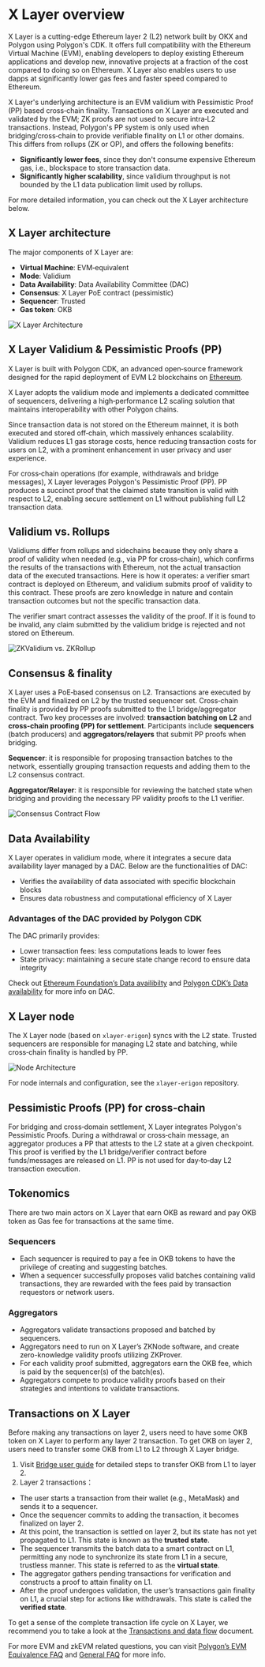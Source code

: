 # X Layer overview

X Layer is a cutting-edge Ethereum layer 2 (L2) network built by OKX and Polygon using Polygon's CDK. It offers full compatibility with the Ethereum Virtual Machine (EVM), enabling developers to deploy existing Ethereum applications and develop new, innovative projects at a fraction of the cost compared to doing so on Ethereum. X Layer also enables users to use dapps at significantly lower gas fees and faster speed compared to Ethereum.

X Layer's underlying architecture is an EVM validium with Pessimistic Proof (PP) based cross‑chain finality. Transactions on X Layer are executed and validated by the EVM; ZK proofs are not used to secure intra‑L2 transactions. Instead, Polygon's PP system is only used when bridging/cross‑chain to provide verifiable finality on L1 or other domains. This differs from rollups (ZK or OP), and offers the following benefits:
- **Significantly lower fees**, since they don't consume expensive Ethereum gas, i.e., blockspace to store transaction data.
- **Significantly higher scalability**, since validium throughput is not bounded by the L1 data publication limit used by rollups.

For more detailed information, you can check out the X Layer architecture below.

## X Layer architecture
The major components of X Layer are:
- **Virtual Machine**: EVM‑equivalent
- **Mode**: Validium
- **Data Availability**: Data Availability Committee (DAC)
- **Consensus**: X Layer PoE contract (pessimistic)
- **Sequencer**: Trusted
- **Gas token**: OKB

![X Layer Architecture](./img/xlayer-architecture.jpg)

## X Layer Validium & Pessimistic Proofs (PP)
X Layer is built with Polygon CDK, an advanced open‑source framework designed for the rapid deployment of EVM L2 blockchains on [Ethereum](https://ethereum.org/en/ "Ethereum").

X Layer adopts the validium mode and implements a dedicated committee of sequencers, delivering a high‑performance L2 scaling solution that maintains interoperability with other Polygon chains.

Since transaction data is not stored on the Ethereum mainnet, it is both executed and stored off‑chain, which massively enhances scalability. Validium reduces L1 gas storage costs, hence reducing transaction costs for users on L2, with a prominent enhancement in user privacy and user experience.

For cross‑chain operations (for example, withdrawals and bridge messages), X Layer leverages Polygon's Pessimistic Proof (PP). PP produces a succinct proof that the claimed state transition is valid with respect to L2, enabling secure settlement on L1 without publishing full L2 transaction data.

## Validium vs. Rollups
Validiums differ from rollups and sidechains because they only share a proof of validity when needed (e.g., via PP for cross‑chain), which confirms the results of the transactions with Ethereum, not the actual transaction data of the executed transactions.
Here is how it operates: a verifier smart contract is deployed on Ethereum, and validium submits proof of validity to this contract. These proofs are zero knowledge in nature and contain transaction outcomes but not the specific transaction data.

The verifier smart contract assesses the validity of the proof. If it is found to be invalid, any claim submitted by the validium bridge is rejected and not stored on Ethereum.

![ZKValidium vs. ZKRollup](./img/zkvalidium-vs-zkrollup.jpg)

## Consensus & finality
X Layer uses a PoE‑based consensus on L2. Transactions are executed by the EVM and finalized on L2 by the trusted sequencer set. Cross‑chain finality is provided by PP proofs submitted to the L1 bridge/aggregator contract. Two key processes are involved: **transaction batching on L2** and **cross‑chain proofing (PP) for settlement**. Participants include **sequencers** (batch producers) and **aggregators/relayers** that submit PP proofs when bridging.

**Sequencer**: it is responsible for proposing transaction batches to the network, essentially grouping transaction requests and adding them to the L2 consensus contract.

**Aggregator/Relayer**: it is responsible for reviewing the batched state when bridging and providing the necessary PP validity proofs to the L1 verifier.

![Consensus Contract Flow](./img/consensus-contract-flow.png)

## Data Availability
X Layer operates in validium mode, where it integrates a secure data availability layer managed by a DAC. Below are the functionalities of DAC:
- Verifies the availability of data associated with specific blockchain blocks
- Ensures data robustness and computational efficiency of X Layer

### Advantages of the DAC provided by Polygon CDK
The DAC primarily provides:
- Lower transaction fees: less computations leads to lower fees
- State privacy: maintaining a secure state change record to ensure data integrity

<Tip title="Note">Check out [Ethereum Foundation’s Data availibilty](https://ethereum.org/en/developers/docs/data-availability/ "Ethereum Foundation’s Data Availibilty") and [Polygon CDK’s Data availability](https://ethereum.org/en/developers/docs/data-availability/ "Polygon CDK’s Data Availability") for more info on DAC.</Tip>

## X Layer node
The X Layer node (based on `xlayer-erigon`) syncs with the L2 state. Trusted sequencers are responsible for managing L2 state and batching, while cross‑chain finality is handled by PP.

![Node Architecture](./img/zknode-architecture.png)

<Tip title="Note">For node internals and configuration, see the `xlayer-erigon` repository.</Tip>

## Pessimistic Proofs (PP) for cross‑chain
For bridging and cross‑domain settlement, X Layer integrates Polygon's Pessimistic Proofs. During a withdrawal or cross‑chain message, an aggregator produces a PP that attests to the L2 state at a given checkpoint. This proof is verified by the L1 bridge/verifier contract before funds/messages are released on L1. PP is not used for day‑to‑day L2 transaction execution.

## Tokenomics
There are two main actors on X Layer that earn OKB as reward and pay OKB token as Gas fee for transactions at the same time.
### Sequencers
- Each sequencer is required to pay a fee in OKB tokens to have the privilege of creating and suggesting batches.
- When a sequencer successfully proposes valid batches containing valid transactions, they are rewarded with the fees paid by transaction requestors or network users.

### Aggregators
- Aggregators validate transactions proposed and batched by sequencers.
- Aggregators need to run on X Layer’s ZKNode software, and create zero-knowledge validity proofs utilizing ZKProver.
- For each validity proof submitted, aggregators earn the OKB fee, which is paid by the sequencer(s) of the batch(es).
- Aggregators compete to produce validity proofs based on their strategies and intentions to validate transactions.

## Transactions on X Layer
Before making any transactions on layer 2, users need to have some OKB token on X Layer to perform any layer 2 transaction. To get OKB on layer 2, users need to transfer some OKB from L1 to L2 through X Layer bridge.
1. Visit [Bridge user guide](/users/move-your-funds/bridge-funds-to-xlayer "Bridge user guide") for detailed steps to transfer OKB from L1 to layer 2.
2. Layer 2 transactions：
  - The user starts a transaction from their wallet (e.g., MetaMask) and sends it to a sequencer.
  - Once the sequencer commits to adding the transaction, it becomes finalized on layer 2.
  - At this point, the transaction is settled on layer 2, but its state has not yet propagated to L1. This state is known as the **trusted state**.
  - The sequencer transmits the batch data to a smart contract on L1, permitting any node to synchronize its state from L1 in a secure, trustless manner. This state is referred to as the **virtual state**.
  - The aggregator gathers pending transactions for verification and constructs a proof to attain finality on L1.
  - After the proof undergoes validation, the user’s transactions gain finality on L1, a crucial step for actions like withdrawals. This state is called the **verified state**.
  
To get a sense of the complete transaction life cycle on X Layer, we recommend you to take a look at the [Transactions and data flow](/developer/architecture/transactions-n-data-flow "Transactions and data flow") document.

<Tip title="Note">For more EVM and zkEVM related questions, you can visit [Polygon’s EVM Equivalence FAQ](https://wiki.polygon.technology/docs/zkevm/faq/zkevm-eth-faq/ "Polygon’s EVM Equivalence FAQ") and [General FAQ](https://wiki.polygon.technology/docs/zkevm/faq/zkevm-general-faq/ "General FAQ") for more info.</Tip>